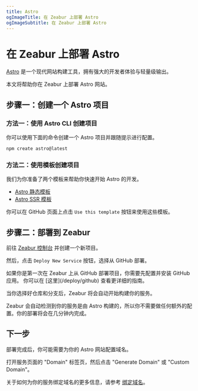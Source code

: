 ```yaml
---
title: Astro
ogImageTitle: 在 Zeabur 上部署 Astro 
ogImageSubtitle: 在 Zeabur 上部署 Astro
---
```



# 在 Zeabur 上部署 Astro

[Astro](https://astro.build/) 是一个现代网站构建工具，拥有强大的开发者体验与轻量级输出。

本文将帮助你在 Zeabur 上部署 Astro 网站。

## 步骤一：创建一个 Astro 项目

### 方法一：使用 Astro CLI 创建项目

你可以使用下面的命令创建一个 Astro 项目并跟随提示进行配置。

```bash
npm create astro@latest
```

### 方法二：使用模板创建项目

我们为你准备了两个模板来帮助你快速开始 Astro 的开发。

- [Astro 静态模板](https://github.com/zeabur/astro-static-template)
- [Astro SSR 模板](https://github.com/zeabur/astro-ssr-template)

你可以在 GitHub 页面上点击 `Use this template` 按钮来使用这些模板。

## 步骤二：部署到 Zeabur

前往 [Zeabur 控制台](https://dash.zeabur.com) 并创建一个新项目。

然后，点击 `Deploy New Service` 按钮，选择从 GitHub 部署。

<Callout>
    如果你是第一次在 Zeabur 上从 GitHub 部署项目，你需要先配置并安装 GitHub 应用。
    你可以在 [这里](/deploy/github) 查看更详细的指南。
</Callout>

当你选择好仓库和分支后，Zeabur 将会自动开始构建你的服务。

Zeabur 会自动检测到你的服务是由 Astro 构建的，所以你不需要做任何额外的配置。你的部署将会在几分钟内完成。

## 下一步

部署完成后，你可能需要为你的 Astro 网站配置域名。

打开服务页面的 "Domain" 标签页，然后点击 "Generate Domain" 或 "Custom Domain"。

关于如何为你的服务绑定域名的更多信息，请参考 [绑定域名](../../deploy/domain-binding)。


